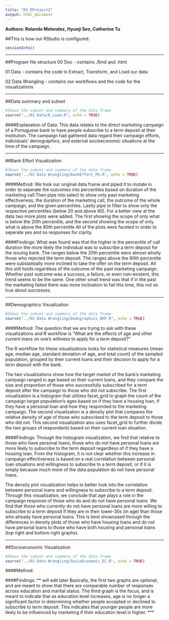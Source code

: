```yaml
---
title: "DV_RProject2"
output: html_document
---
```

**Authors: Rolando Melendez, Hyunji Seo, Catherine Tu**

##This is how our RStudio is configured:
```r
sessionInfo()
```
***
##Program file structure
  00 Doc - contains .Rmd and .html 
  
  01 Data - contains the code to Extract, Transform, and Load our data 
  
  02 Data Wrangling - contains our workflows and the code for the visualizations 

***  
##Data summary and subset
```r
#Shows the subset and summary of the data frame
source("../01 Data/R_Load.R", echo = TRUE)
```

####Explanation of Data:
This data relates to the direct marketing campaign of a Portuguese bank to have people subscribe to a term deposit at their institution. The campaign had gathered data regard their campaign efforts, individuals' demographics, and external socioeconomic situations at the time of the campaign. 

***
##Bank Effort Visualization
```r
#Shows the subset and summary of the data frame
source("../02 Data Wrangling/BankEffort_PD.R", echo = TRUE)
```

####Method: 
  We took our original data frame and piped it to mutate in order to seperate the outcomes into percentiles based on duration of the marketing call.Then pipe into select to show only past marketing effectiveness, the duration of the marketing call, the outcome of the whole campaign, and the given percentiles. Lastly pipe to filter to show only the respective percentiles (below 20 and above 80).
  For a better view at the data two more plots were added. The first showing the scope of only what is below the 20th percentile, and the second showing the scope of only what is above the 80th percentile
  All of the plots were faceted in order to seperate yes and no responses for clarity.

####Findings:
What was found was that the higher in the percentile of call duration the more likely the individual was to subscribe a term deposit for the issuing bank. The ranges below the 20th percentile were almost wholly those who rejected the term deposit. The ranges above the 80th percentile were substantially more inclined to take the offer on the term deposit. All this still holds regardless of the outcome of the past marketing campaign. Whether past outcome was a success, a failure, or even non-existent, this trend seems to be the same. One other small trend was that if in the past the marketing failed there was more inclination to fail this time, this not so true about successes.

***

##Demographics Visualization
```r
#Shows the subset and summary of the data frame
source("../02 Data Wrangling/Demographics_AHP.R", echo = TRUE)
```

####Method:
The question that we are trying to ask with these visualizations and R workflow is "What are the effects of age and other current loans on one's williness to apply for a term deposit?" 

The R workflow for these visualizations looks for statistical measures (mean age, median age, standard deviation of age, and total count) of the sampled population, grouped by their current loans and their decision to apply for a term deposit with the bank.

The two visualizations show how the target market of the bank's marketing campaign ranged in age based on their current loans, and they compare the size and proportion of those who successfully subscribed for a term deposit after the campaign to those who did not subscribe.
The first visualization is a histogram that utilizes facet_grid to graph the count of the campaign target population's ages based on if they have a housing loan, if they have a personal loan and how they responded to the marketing campaign.
The second visualization is a density plot that compares the relative density of age of those who subscribed to the term deposit to those who did not. This second visualization also uses facet_grid to further divide the two groups of respondents based on their current loan situation.

####Findings:
Through the histogram visualization, we find that relative to those who have personal loans, those who do not have personal loans are more likely to subscribe to the term deposit regardless of if they have a housing loan. From the histogram, it is not clear whether this increase in campaign effectiveness is based on a real correlation between personal loan situations and willingness to subscribe to a term deposit, or if it is simply because much more of the data population do not have personal loans.

The density plot visualization helps to better look into the correlation between personal loans and willingness to subscribe to a term deposit. Through this visualization, we conclude that age plays a role in the campaign response of those who do and do not have personal loans. We find that those who currently do not have personal loans are more willing to subscribe to a term deposit if they are in their lower-30s (in age) than those who already have personal loans. This is best showcased through the differences in density plots of those who have housing loans and do not have personal loans to those who have both housing and personal loans (top right and bottom right graphs). 

***

##Socioeconomic Visualization
```r
#Shows the subset and summary of the data frame
source("../02 Data Wrangling/SocioEconomic_EC.R", echo = TRUE)
```

####Method:

####Findings:
** will edit later
Basically, the first two graphs are optional, and are meant to show that there are comparable number of responses across education and marital status. The third graph is the focus, and is meant to indicate that as education level increases, age is no longer a significant factor in determining whether people accepted or declined to subscribe to term deposit. This indicates that younger people are more likely to be influenced by marketing if their education level is higher.
***

